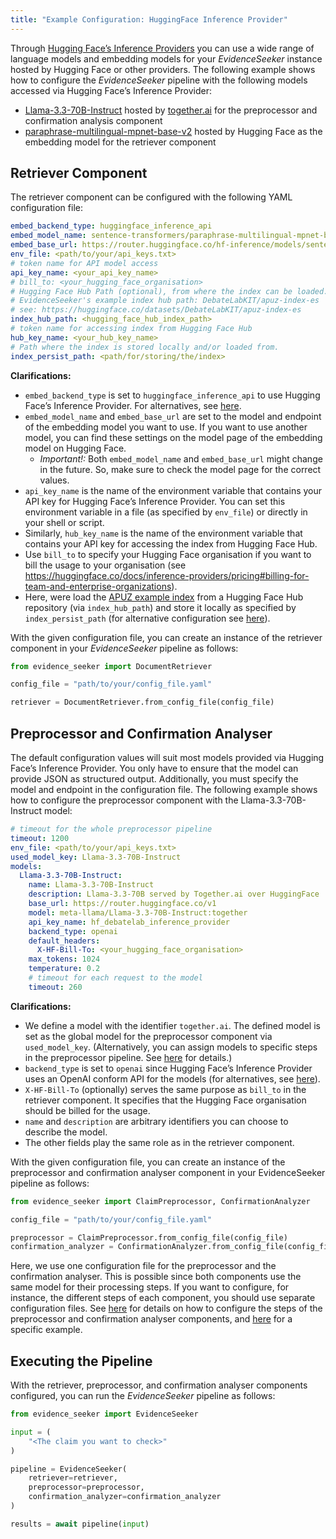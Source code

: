 ```yaml
---
title: "Example Configuration: HuggingFace Inference Provider"
---
```


Through [Hugging Face’s Inference Providers](https://huggingface.co/docs/inference-providers/en/index) you can use a wide range of language models and embedding models for your *EvidenceSeeker* instance hosted by Hugging Face or other providers. The following example shows how to configure the *EvidenceSeeker* pipeline with the following models accessed via Hugging Face’s Inference Provider:

<!--
TODO: Currently, the 70B model is not available due to imprecise pricing over together.ai. (Although the 3b model works fine)
-->

+ [Llama-3.3-70B-Instruct](https://huggingface.co/meta-llama/Llama-3.3-70B-Instruct) hosted by [together.ai](https://www.together.ai/inference) for the preprocessor and confirmation analysis component
+ [paraphrase-multilingual-mpnet-base-v2](https://huggingface.co/sentence-transformers/paraphrase-multilingual-mpnet-base-v2) hosted by Hugging Face as the embedding model for the retriever component

## Retriever Component

The retriever component can be configured with the following YAML configuration file:

```yaml
embed_backend_type: huggingface_inference_api
embed_model_name: sentence-transformers/paraphrase-multilingual-mpnet-base-v2
embed_base_url: https://router.huggingface.co/hf-inference/models/sentence-transformers/paraphrase-multilingual-mpnet-base-v2
env_file: <path/to/your/api_keys.txt>
# token name for API model access
api_key_name: <your_api_key_name>
# bill_to: <your_hugging_face_organisation>
# Hugging Face Hub Path (optional), from where the index can be loaded. We use
# EvidenceSeeker's example index hub path: DebateLabKIT/apuz-index-es
# see: https://huggingface.co/datasets/DebateLabKIT/apuz-index-es
index_hub_path: <hugging_face_hub_index_path>
# token name for accessing index from Hugging Face Hub
hub_key_name: <your_hub_key_name>
# Path where the index is stored locally and/or loaded from.
index_persist_path: <path/for/storing/the/index>
```

**Clarifications:**

+ `embed_backend_type` is set to `huggingface_inference_api` to use Hugging Face’s Inference Provider. For alternatives, see [here](./advanced_configuration.qmd#embedding-model).
+ `embed_model_name` and `embed_base_url` are set to the model and endpoint of the embedding model you want to use. If you want to use another model, you can find these settings on the model page of the embedding model on Hugging Face.
    + *Important!:* Both `embed_model_name` and `embed_base_url` might change in the future. So, make sure to check the model page for the correct values.
+ `api_key_name` is the name of the environment variable that contains your API key for Hugging Face’s Inference Provider. You can set this environment variable in a file (as specified by `env_file`) or directly in your shell or script.
+ Similarly, `hub_key_name` is the name of the environment variable that contains your API key for accessing the index from Hugging Face Hub.
+ Use `bill_to` to specify your Hugging Face organisation if you want to bill the usage to your organisation (see <https://huggingface.co/docs/inference-providers/pricing#billing-for-team-and-enterprise-organizations>).
+ Here, were load the [APUZ example index](https://huggingface.co/datasets/DebateLabKIT/apuz-index-es) from a Hugging Face Hub repository (via `index_hub_path`) and store it locally as specified by `index_persist_path` (for alternative configuration see [here](./advanced_configuration.qmd#knowledge-base)).

With the given configuration file, you can create an instance of the retriever component in your *EvidenceSeeker* pipeline as follows:

```python
from evidence_seeker import DocumentRetriever

config_file = "path/to/your/config_file.yaml"

retriever = DocumentRetriever.from_config_file(config_file)
```

## Preprocessor and Confirmation Analyser

The default configuration values will suit most models provided via Hugging Face’s Inference Provider. You only have to ensure that the model can provide JSON as structured output. Additionally, you must specify the model and endpoint in the configuration file. The following example shows how to configure the preprocessor component with the Llama-3.3-70B-Instruct model:

<!--
TODO: Update model
-->

```yaml
# timeout for the whole preprocessor pipeline
timeout: 1200
env_file: <path/to/your/api_keys.txt>
used_model_key: Llama-3.3-70B-Instruct
models:
  Llama-3.3-70B-Instruct:
    name: Llama-3.3-70B-Instruct
    description: Llama-3.3-70B served by Together.ai over HuggingFace
    base_url: https://router.huggingface.co/v1
    model: meta-llama/Llama-3.3-70B-Instruct:together
    api_key_name: hf_debatelab_inference_provider
    backend_type: openai
    default_headers: 
      X-HF-Bill-To: <your_hugging_face_organisation>
    max_tokens: 1024
    temperature: 0.2
    # timeout for each request to the model
    timeout: 260
```

**Clarifications:**

+ We define a model with the identifier `together.ai`. The defined model is set as the global model for the preprocessor component via `used_model_key`. (Alternatively, you can assign models to specific steps in the preprocessor pipeline. See [here](./advanced_configuration.qmd#step-configurations) for details.)
+ `backend_type` is set to `openai` since Hugging Face’s Inference Provider uses an OpenAI conform API for the models (for alternatives, see [here](./advanced_configuration.qmd#models)).
+ `X-HF-Bill-To` (optionally) serves the same purpose as `bill_to` in the retriever component. It specifies that the Hugging Face organisation should be billed for the usage.
+ `name` and `description` are arbitrary identifiers you can choose to describe the model.
+ The other fields play the same role as in the retriever component. 

With the given configuration file, you can create an instance of the preprocessor and confirmation analyser component in your EvidenceSeeker pipeline as follows:

```python
from evidence_seeker import ClaimPreprocessor, ConfirmationAnalyzer

config_file = "path/to/your/config_file.yaml"

preprocessor = ClaimPreprocessor.from_config_file(config_file)
confirmation_analyzer = ConfirmationAnalyzer.from_config_file(config_file)
```

Here, we use one configuration file for the preprocessor and the confirmation analyser. This is possible since both components use the same model for their processing steps. If you want to configure, for instance, the different steps of each component, you should use separate configuration files. See [here](./advanced_configuration.qmd#step-configurations) for details on how to configure the steps of the preprocessor and confirmation analyser components, and [here](./example_local_models.qmd) for a specific example. 

## Executing the Pipeline

With the retriever, preprocessor, and confirmation analyser components configured, you can run the *EvidenceSeeker* pipeline as follows:

```python
from evidence_seeker import EvidenceSeeker

input = (
    "<The claim you want to check>"
)

pipeline = EvidenceSeeker(
    retriever=retriever,
    preprocessor=preprocessor,
    confirmation_analyzer=confirmation_analyzer
)

results = await pipeline(input)
```
